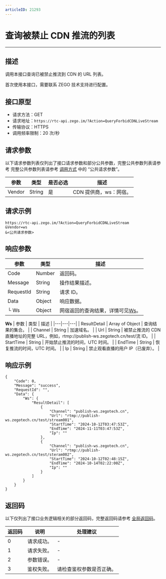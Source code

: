 ```yaml
---
articleID: 21293
---
```



# 查询被禁止 CDN 推流的列表

- - -


## 描述

调用本接口查询已被禁止推流到 CDN 的 URL 列表。

<Warning title="注意">


首次使用本接口，需要联系 ZEGO 技术支持进行配置。

</Warning>



## 接口原型

- 请求方法：GET
- 请求地址：`https://rtc-api.zego.im/?Action=QueryForbidCDNLiveStream`
- 传输协议：HTTPS
- 调用频率限制：20 次/秒


## 请求参数

以下请求参数列表仅列出了接口请求参数和部分公共参数，完整公共参数列表请参考 完整公共参数列表请参考 [调用方式](./../accessing-server-apis.mdx#公共请求参数) 中的 “公共请求参数”。


<table>

<thead>
  <tr>
    <th>参数</th>
    <th>类型</th>
    <th>是否必选</th>
    <th>描述</th>
  </tr>
</thead>
<tbody>
  <tr>
    <td>Vendor</td>
    <td>String</td>
    <td>是</td>
    <td>CDN 提供商，ws：网宿。</td> 
  </tr>
</tbody>
</table>


## 请求示例

```
https://rtc-api.zego.im/?Action=QueryForbidCDNLiveStream
&Vendor=ws
&<公共请求参数>
```

## 响应参数


| 参数 | 类型 | 描述 |
|---|---|---|
| Code | Number | 返回码。 |
| Message | String | 操作结果描述。 |
| RequestId | String | 请求 ID。 |
| Data | Object | 响应数据。 |
| └ Ws | Object | 网宿返回的查询结果，详情可见[Ws](#ws)。 |

<a id="ws"></a>
**Ws**
| 参数 | 类型 | 描述 |
|---|---|---|
| ResultDetail | Array of Object | 查询结果的集合。 |
| Channel | String | 加速域名。 |
| Url | String | 被禁止推流的 CDN 直播地址的完整 URL，例如，rtmp://publish-ws.zegotech.cn/test/流 ID。 |
| StartTime | String | 开始禁止推流的时间，UTC 时间。 |
| EndTime | String | 恢复推流的时间，UTC 时间。 |
| Ip | String | 禁止观看直播的用户 IP（已废弃）。 |




## 响应示例

```
{
    "Code": 0,
    "Message": "success",
    "RequestId": "",
    "Data": {
        "Ws": {
            "ResultDetail": [
                {
                    "Channel": "publish-ws.zegotech.cn",
                    "Url": "rtmp://publish-ws.zegotech.cn/test/stream001",
                    "StartTime": "2024-10-12T03:47:53Z",
                    "EndTime": "2024-11-11T03:47:53Z",
                    "Ip": ""
                },
                {
                    "Channel": "publish-ws.zegotech.cn",
                    "Url": "rtmp://publish-ws.zegotech.cn/test/steram002",
                    "StartTime": "2024-10-12T02:48:15Z",
                    "EndTime": "2024-10-14T02:22:00Z",
                    "Ip": ""
                }
            ]
        }
    }
}
```

## 返回码

以下仅列出了接口业务逻辑相关的部分返回码，完整返回码请参考 [全局返回码](!global_return_code)。

|返回码|说明|处理建议|
|-----|------|-----|
| 0 | 请求成功。 |-|
| 1 | 请求失败。 |-|
| 2 | 参数错误。 |-|
| 3 | 鉴权失败。 | 请检查鉴权参数是否正确。|
